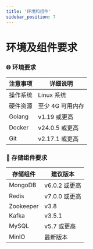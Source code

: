 ```yaml
---
title: '环境和组件'
sidebar_position: 7
---
```


#  环境及组件要求

###  🌐 环境要求

| 注意事项 | 详细说明 |
| --- | --- |
| 操作系统 | Linux 系统 |
| 硬件资源 | 至少 4G 可用内存 |
| Golang | v1.19 或更高 |
| Docker | v24.0.5 或更高 |
| Git | v2.17.1 或更高 |

###  💾 存储组件要求

| 存储组件 | 建议版本 |
| --- | --- |
| MongoDB | v6.0.2 或更高 |
| Redis | v7.0.0 或更高 |
| Zookeeper | v3.8 |
| Kafka | v3.5.1 |
| MySQL | v5.7 或更高 |
| MinIO | 最新版本 |



